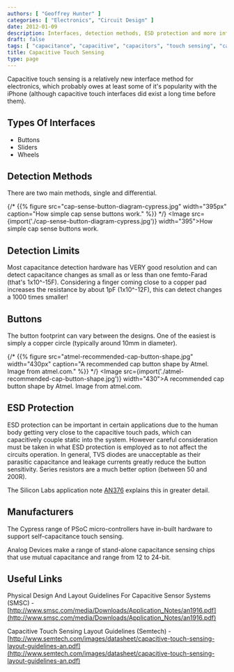 ```yaml
---
authors: [ "Geoffrey Hunter" ]
categories: [ "Electronics", "Circuit Design" ]
date: 2012-01-09
description: Interfaces, detection methods, ESD protection and more info on capacitive touch sensing.
draft: false
tags: [ "capacitance", "capacitive", "capacitors", "touch sensing", "capacitive touch sensing", "buttons", "ESD protection" ]
title: Capacitive Touch Sensing
type: page
---
```



Capacitive touch sensing is a relatively new interface method for electronics, which probably owes at least some of it's popularity with the iPhone (although capacitive touch interfaces did exist a long time before them).

## Types Of Interfaces

* Buttons
* Sliders
* Wheels

## Detection Methods

There are two main methods, single and differential.

{/* {{% figure src="cap-sense-button-diagram-cypress.jpg" width="395px" caption="How simple cap sense buttons work."  %}} */}
<Image src={import('./cap-sense-button-diagram-cypress.jpg')} width="395">How simple cap sense buttons work.</Image>

## Detection Limits

Most capacitance detection hardware has VERY good resolution and can detect capacitance changes as small as or less than one femto-Farad (that's 1x10^-15F). Considering a finger coming close to a copper pad increases the resistance by about 1pF (1x10^-12F), this can detect changes a 1000 times smaller!

## Buttons

The button footprint can vary between the designs. One of the easiest is simply a copper circle (typically around 10mm in diameter).

{/* {{% figure src="atmel-recommended-cap-button-shape.jpg" width="430px" caption="A recommended cap button shape by Atmel. Image from atmel.com."  %}} */}
<Image src={import('./atmel-recommended-cap-button-shape.jpg')} width="430">A recommended cap button shape by Atmel. Image from atmel.com.</Image>

## ESD Protection

ESD protection can be important in certain applications due to the human body getting very close to the capacitive touch pads, which can capacitively couple static into the system. However careful consideration must be taken in what ESD protection is employed as to not affect the circuits operation. In general, TVS diodes are unacceptable as their parasitic capacitance and leakage currents greatly reduce the button sensitivity. Series resistors are a much better option (between 50 and 200R).

The Silicon Labs application note [AN376](http://www.silabs.com/Support%20Documents/TechnicalDocs/AN376.pdf) explains this in greater detail.

## Manufacturers

The Cypress range of PSoC micro-controllers have in-built hardware to support self-capacitance touch sensing.

Analog Devices make a range of stand-alone capacitance sensing chips that use mutual capacitance and range from 12 to 24-bit.

## Useful Links

Physical Design And Layout Guidelines For Capacitive Sensor Systems (SMSC) - [http://www.smsc.com/media/Downloads/Application_Notes/an1916.pdf](http://www.smsc.com/media/Downloads/Application_Notes/an1916.pdf)

Capacitive Touch Sensing Layout Guidelines (Semtech) - [http://www.semtech.com/images/datasheet/capacitive-touch-sensing-layout-guidelines-an.pdf](http://www.semtech.com/images/datasheet/capacitive-touch-sensing-layout-guidelines-an.pdf)
